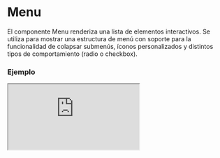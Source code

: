 # Menu

El componente Menu renderiza una lista de elementos interactivos. Se utiliza para mostrar una estructura de menú con soporte para la funcionalidad de colapsar submenús, íconos personalizados y distintos tipos de comportamiento (radio o checkbox).


### Ejemplo

<Iframe
  minHeightIframe="50vh"
  src="https://fenextjs-component-storybook.vercel.app/iframe.html?args=&id=header-menu--index&viewMode=story"
/>

### Importacion

Para importar el componente Menu, se puede hacer desde fenextjs

```tsx copy
import { Menu } from "fenextjs";
```

### Parametros

| Parametro          | Tipo                  | Requerido | Default     | Descripcion                                                                              |
| ------------------ | --------------------- | --------- | ----------- | ---------------------------------------------------------------------------------------- |
| items              | ItemMenuProps[]       | no        | []          | Lista de elementos del menú. Cada uno debe cumplir con la interfaz `ItemMenuProps`.      |
| iconArrow          | ReactNode             | no        | \<Arrow /\> | Ícono que se muestra para los elementos colapsables del menú.                            |
| typeCollapse       | 'radio' \| 'checkbox' | no        | undefined   | Tipo de comportamiento para los elementos colapsables del menú, ya sea radio o checkbox. |
| className          | string                | no        | ''          | Clase CSS para personalizar el contenedor principal del menú.                            |
| defaultShowSubMenu | boolean               | no        | false       | Determina si los submenús deben mostrarse por defecto.                                   |

### Storybook

Para ver el storybook del componente lo puede hacer con este [link](https://fenextjs-component-storybook.vercel.app/?path=/story/header-menu--index)

### Usos

- Menú básico

```tsx copy
<Menu
  items={[
    { label: "Home", link: "/" },
    { label: "About", link: "/about" },
  ]}
/>
```

- Menú con ícono personalizado

```tsx copy
<Menu
  iconArrow={<CustomIcon />}
  items={[
    { label: "Home", link: "/" },
    { label: "Services", link: "/services" },
  ]}
/>
```

- Menú con submenús desplegables

```tsx copy
<Menu
  defaultShowSubMenu={true}
  items={[
    { label: "Home", link: "/", defaultActive: true },
    { label: "Projects", link: "/projects" },
  ]}
/>
```
